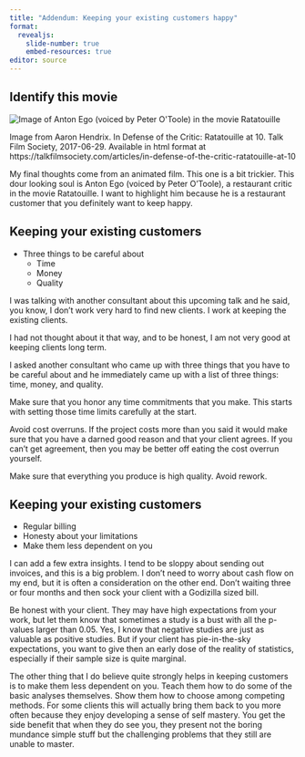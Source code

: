 ```yaml
---
title: "Addendum: Keeping your existing customers happy"
format: 
  revealjs:
    slide-number: true
    embed-resources: true
editor: source
---
```


## Identify this movie


![](ratatouille.png "Image of Anton Ego (voiced by Peter O'Toole) in the movie Ratatouille")

::: notes
Image from Aaron Hendrix. In Defense of the Critic: Ratatouille at 10. Talk Film Society, 2017-06-29. Available in html format at https://talkfilmsociety.com/articles/in-defense-of-the-critic-ratatouille-at-10

My final thoughts come from an animated film. This one is a bit trickier. This dour looking soul is Anton Ego (voiced by Peter O'Toole), a restaurant critic in the movie Ratatouille. I want to highlight him because he is a restaurant customer that you definitely want to keep happy.
::: 

## Keeping your existing customers

-   Three things to be careful about
    -   Time
    -   Money
    -   Quality

::: notes
I was talking with another consultant about this upcoming talk and he said, you know, I don't work very hard to find new clients. I work at keeping the existing clients.

I had not thought about it that way, and to be honest, I am not very good at keeping clients long term.

I asked another consultant who came up with three things that you have to be careful about and he immediately came up with a list of three things: time, money, and quality.

Make sure that you honor any time commitments that you make. This starts with setting those time limits carefully at the start.

Avoid cost overruns. If the project costs more than you said it would make sure that you have a darned good reason and that your client agrees. If you can't get agreement, then you may be better off eating the cost overrun yourself.

Make sure that everything you produce is high quality. Avoid rework.
:::

## Keeping your existing customers

-   Regular billing
-   Honesty about your limitations
-   Make them less dependent on you

::: notes
I can add a few extra insights. I tend to be sloppy about sending out invoices, and this is a big problem. I don't need to worry about cash flow on my end, but it is often a consideration on the other end. Don't waiting three or four months and then sock your client with a Godizilla sized bill.

Be honest with your client. They may have high expectations from your work, but let them know that sometimes a study is a bust with all the p-values larger than 0.05. Yes, I know that negative studies are just as valuable as positive studies. But if your client has pie-in-the-sky expectations, you want to give then an early dose of the reality of statistics, especially if their sample size is quite marginal.

The other thing that I do believe quite strongly helps in keeping customers is to make them less dependent on you. Teach them how to do some of the basic analyses themselves. Show them how to choose among competing methods. For some clients this will actually bring them back to you more often because they enjoy developing a sense of self mastery. You get the side benefit that when they do see you, they present not the boring mundance simple stuff but the challenging problems that they still are unable to master.
:::

